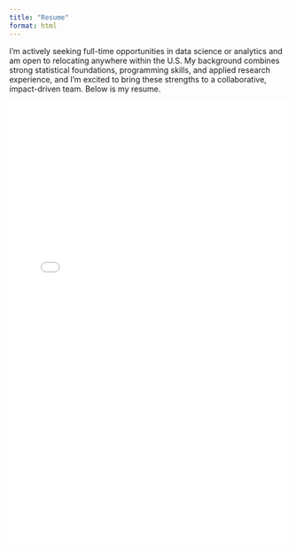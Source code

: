 ```yaml
---
title: "Resume"
format: html
---
```


I’m actively seeking full-time opportunities in data science or analytics and am open to relocating anywhere within the U.S. My background combines strong statistical foundations, programming skills, and applied research experience, and I’m excited to bring these strengths to a collaborative, impact-driven team. Below is my resume.

<iframe src="resume/Resume_Rachel_Roggenkemper.pdf" width="100%" height="800px" style="border: none;">

<p>Your browser does not support PDFs. <a href="resume/Resume_Rachel_Roggenkemper.pdf">Download the PDF</a>.</p>

</iframe>
